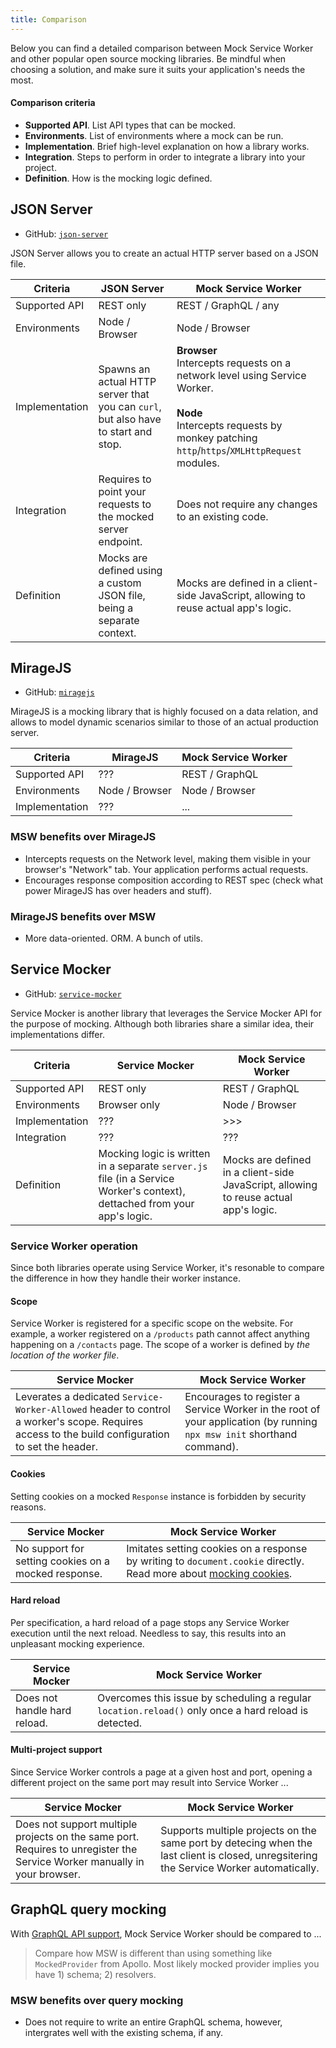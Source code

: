 ```yaml
---
title: Comparison
---
```


Below you can find a detailed comparison between Mock Service Worker and other popular open source mocking libraries. Be mindful when choosing a solution, and make sure it suits your application's needs the most.

#### Comparison criteria

- **Supported API**. List API types that can be mocked.
- **Environments**. List of environments where a mock can be run.
- **Implementation**. Brief high-level explanation on how a library works.
- **Integration**. Steps to perform in order to integrate a library into your project.
- **Definition**. How is the mocking logic defined.

## JSON Server

- GitHub: [`json-server`](https://github.com/typicode/json-server)

JSON Server allows you to create an actual HTTP server based on a JSON file.

| Criteria       | JSON Server                                                                        | Mock Service Worker                                                                                                                                                                                            |
| -------------- | ---------------------------------------------------------------------------------- | -------------------------------------------------------------------------------------------------------------------------------------------------------------------------------------------------------------- |
| Supported API  | REST only                                                                          | REST / GraphQL / any                                                                                                                                                                                           |
| Environments   | Node / Browser                                                                     | Node / Browser                                                                                                                                                                                                 |
| Implementation | Spawns an actual HTTP server that you can `curl`, but also have to start and stop. | <strong>Browser</strong><br/>Intercepts requests on a network level using Service Worker. <br/><br/><strong>Node</strong><br/> Intercepts requests by monkey patching `http`/`https`/`XMLHttpRequest` modules. |
| Integration    | Requires to point your requests to the mocked server endpoint.                     | Does not require any changes to an existing code.                                                                                                                                                              |
| Definition     | Mocks are defined using a custom JSON file, being a separate context.              | Mocks are defined in a client-side JavaScript, allowing to reuse actual app's logic.                                                                                                                           |

## MirageJS

- GitHub: [`miragejs`](https://github.com/miragejs/miragejs)

MirageJS is a mocking library that is highly focused on a data relation, and allows to model dynamic scenarios similar to those of an actual production server.

| Criteria       | MirageJS       | Mock Service Worker |
| -------------- | -------------- | ------------------- |
| Supported API  | ???            | REST / GraphQL      |
| Environments   | Node / Browser | Node / Browser      |
| Implementation | ???            | ...                 |

### MSW benefits over MirageJS

- Intercepts requests on the Network level, making them visible in your browser's "Network" tab. Your application performs actual requests.
- Encourages response composition according to REST spec (check what power MirageJS has over headers and stuff).

### MirageJS benefits over MSW

- More data-oriented. ORM. A bunch of utils.

## Service Mocker

- GitHub: [`service-mocker`](https://github.com/service-mocker/service-mocker/)

Service Mocker is another library that leverages the Service Mocker API for the purpose of mocking. Although both libraries share a similar idea, their implementations differ.

| Criteria       | Service Mocker                                                                                                            | Mock Service Worker                                                                  |
| -------------- | ------------------------------------------------------------------------------------------------------------------------- | ------------------------------------------------------------------------------------ |
| Supported API  | REST only                                                                                                                 | REST / GraphQL                                                                       |
| Environments   | Browser only                                                                                                              | Node / Browser                                                                       |
| Implementation | ???                                                                                                                       | >>>                                                                                  |
| Integration    | ???                                                                                                                       | ???                                                                                  |
| Definition     | Mocking logic is written in a separate `server.js` file (in a Service Worker's context), dettached from your app's logic. | Mocks are defined in a client-side JavaScript, allowing to reuse actual app's logic. |

### Service Worker operation

Since both libraries operate using Service Worker, it's resonable to compare the difference in how they handle their worker instance.

#### Scope

Service Worker is registered for a specific scope on the website. For example, a worker registered on a `/products` path cannot affect anything happening on a `/contacts` page. The scope of a worker is defined by _the location of the worker file_.

| Service Mocker                                                                                                                                   | Mock Service Worker                                                                                                    |
| ------------------------------------------------------------------------------------------------------------------------------------------------ | ---------------------------------------------------------------------------------------------------------------------- |
| Leverates a dedicated `Service-Worker-Allowed` header to control a worker's scope. Requires access to the build configuration to set the header. | Encourages to register a Service Worker in the root of your application (by running `npx msw init` shorthand command). |

#### Cookies

Setting cookies on a mocked `Response` instance is forbidden by security reasons.

| Service Mocker                                       | Mock Service Worker                                                                                                                        |
| ---------------------------------------------------- | ------------------------------------------------------------------------------------------------------------------------------------------ |
| No support for setting cookies on a mocked response. | Imitates setting cookies on a response by writing to `document.cookie` directly. Read more about [mocking cookies](/docs/recipes/cookies). |

#### Hard reload

Per specification, a hard reload of a page stops any Service Worker execution until the next reload. Needless to say, this results into an unpleasant mocking experience.

| Service Mocker               | Mock Service Worker                                                                                   |
| ---------------------------- | ----------------------------------------------------------------------------------------------------- |
| Does not handle hard reload. | Overcomes this issue by scheduling a regular `location.reload()` only once a hard reload is detected. |

#### Multi-project support

Since Service Worker controls a page at a given host and port, opening a different project on the same port may result into Service Worker ...

| Service Mocker                                                                                                           | Mock Service Worker                                                                                                                     |
| ------------------------------------------------------------------------------------------------------------------------ | --------------------------------------------------------------------------------------------------------------------------------------- |
| Does not support multiple projects on the same port. Requires to unregister the Service Worker manually in your browser. | Supports multiple projects on the same port by detecing when the last client is closed, unregsitering the Service Worker automatically. |

## GraphQL query mocking

With [GraphQL API support](/docs/tutorials/mocking-graphql-api), Mock Service Worker should be compared to ...

> Compare how MSW is different than using something like `MockedProvider` from Apollo. Most likely mocked provider implies you have 1) schema; 2) resolvers.

### MSW benefits over query mocking

- Does not require to write an entire GraphQL schema, however, intergrates well with the existing schema, if any.
